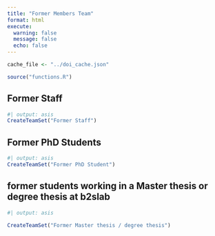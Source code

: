 ```yaml
---
title: "Former Members Team"
format: html
execute: 
  warning: false
  message: false
  echo: false
---
```


```r
cache_file <- "../doi_cache.json"

source("functions.R")
```

## Former Staff

```r
#| output: asis
CreateTeamSet("Former Staff")
```

## Former PhD Students

```r
#| output: asis
CreateTeamSet("Former PhD Student")
```

## former students working in a Master thesis or degree thesis at b2slab

```r
#| output: asis

CreateTeamSet("Former Master thesis / degree thesis")
```
